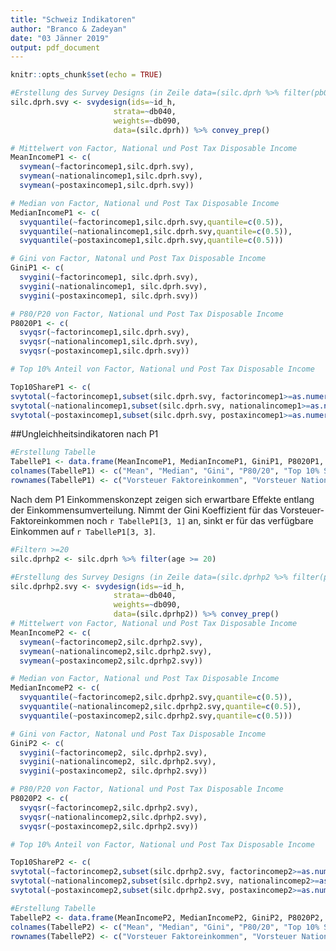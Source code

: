 ---
title: "Schweiz Indikatoren"
author: "Branco & Zadeyan"
date: "03 Jänner 2019"
output: pdf_document
---

```{r setup, include=FALSE}
knitr::opts_chunk$set(echo = TRUE)
```

```{r Ungleichheitsindikatoren nach P1, include=FALSE}


#Erstellung des Survey Designs (in Zeile data=(silc.dprh %>% filter(pb010=XX) XX Für bestimmtes Jahr eintragen)
silc.dprh.svy <- svydesign(ids=~id_h,
                       strata=~db040,
                       weights=~db090,
                       data=(silc.dprh)) %>% convey_prep()

# Mittelwert von Factor, National und Post Tax Disposable Income 
MeanIncomeP1 <- c(
  svymean(~factorincomep1,silc.dprh.svy),
  svymean(~nationalincomep1,silc.dprh.svy),
  svymean(~postaxincomep1,silc.dprh.svy))

# Median von Factor, National und Post Tax Disposable Income
MedianIncomeP1 <- c(
  svyquantile(~factorincomep1,silc.dprh.svy,quantile=c(0.5)),
  svyquantile(~nationalincomep1,silc.dprh.svy,quantile=c(0.5)),
  svyquantile(~postaxincomep1,silc.dprh.svy,quantile=c(0.5)))

# Gini von Factor, Natonal und Post Tax Disposable Income
GiniP1 <- c(
  svygini(~factorincomep1, silc.dprh.svy),
  svygini(~nationalincomep1, silc.dprh.svy),
  svygini(~postaxincomep1, silc.dprh.svy))

# P80/P20 von Factor, National und Post Tax Disposable Income
P8020P1 <- c(
  svyqsr(~factorincomep1,silc.dprh.svy),
  svyqsr(~nationalincomep1,silc.dprh.svy),
  svyqsr(~postaxincomep1,silc.dprh.svy))

# Top 10% Anteil von Factor, National und Post Tax Disposable Income

Top10ShareP1 <- c(
svytotal(~factorincomep1,subset(silc.dprh.svy, factorincomep1>=as.numeric(svyquantile(~factorincomep1,silc.dprh.svy,quantile=c(0.9)))))/svytotal(~factorincomep1,silc.dprh.svy),
svytotal(~nationalincomep1,subset(silc.dprh.svy, nationalincomep1>=as.numeric(svyquantile(~nationalincomep1,silc.dprh.svy,quantile=c(0.9)))))/svytotal(~nationalincomep1,silc.dprh.svy),
svytotal(~postaxincomep1,subset(silc.dprh.svy, postaxincomep1>=as.numeric(svyquantile(~postaxincomep1,silc.dprh.svy,quantile=c(0.9)))))/svytotal(~postaxincomep1,silc.dprh.svy))
```

##Ungleichheitsindikatoren nach P1
```{r Ungleichheitsindikatoren nach P1}
#Erstellung Tabelle
TabelleP1 <- data.frame(MeanIncomeP1, MedianIncomeP1, GiniP1, P8020P1, Top10ShareP1)
colnames(TabelleP1) <- c("Mean", "Median", "Gini", "P80/20", "Top 10% Share")
rownames(TabelleP1) <- c("Vorsteuer Faktoreinkommen", "Vorsteuer Nationaleinkommen", "Nachsteuer Verfügbares Einkommen")
```
Nach dem P1 Einkommenskonzept zeigen sich erwartbare Effekte entlang der Einkommensumverteilung. Nimmt der Gini Koeffizient für das Vorsteuer-Faktoreinkommen noch `r TabelleP1[3, 1]` an, sinkt er für das verfügbare Einkommen auf `r TabelleP1[3, 3]`. 



```{r Ungleichheitsindikatoren nach P2, include=FALSE}

#Filtern >=20
silc.dprhp2 <- silc.dprh %>% filter(age >= 20)

#Erstellung des Survey Designs (in Zeile data=(silc.dprhp2 %>% filter(pb010=XX) XX Für bestimmtes Jahr eintragen)
silc.dprhp2.svy <- svydesign(ids=~id_h,
                       strata=~db040,
                       weights=~db090,
                       data=(silc.dprhp2)) %>% convey_prep()
# Mittelwert von Factor, National und Post Tax Disposable Income 
MeanIncomeP2 <- c(
  svymean(~factorincomep2,silc.dprhp2.svy),
  svymean(~nationalincomep2,silc.dprhp2.svy),
  svymean(~postaxincomep2,silc.dprhp2.svy))

# Median von Factor, National und Post Tax Disposable Income
MedianIncomeP2 <- c(
  svyquantile(~factorincomep2,silc.dprhp2.svy,quantile=c(0.5)),
  svyquantile(~nationalincomep2,silc.dprhp2.svy,quantile=c(0.5)),
  svyquantile(~postaxincomep2,silc.dprhp2.svy,quantile=c(0.5)))

# Gini von Factor, Natonal und Post Tax Disposable Income
GiniP2 <- c(
  svygini(~factorincomep2, silc.dprhp2.svy),
  svygini(~nationalincomep2, silc.dprhp2.svy),
  svygini(~postaxincomep2, silc.dprhp2.svy))

# P80/P20 von Factor, National und Post Tax Disposable Income
P8020P2 <- c(
  svyqsr(~factorincomep2,silc.dprhp2.svy),
  svyqsr(~nationalincomep2,silc.dprhp2.svy),
  svyqsr(~postaxincomep2,silc.dprhp2.svy))

# Top 10% Anteil von Factor, National und Post Tax Disposable Income

Top10ShareP2 <- c(
svytotal(~factorincomep2,subset(silc.dprhp2.svy, factorincomep2>=as.numeric(svyquantile(~factorincomep2,silc.dprhp2.svy,quantile=c(0.9)))))/svytotal(~factorincomep2,silc.dprhp2.svy),
svytotal(~nationalincomep2,subset(silc.dprhp2.svy, nationalincomep2>=as.numeric(svyquantile(~nationalincomep2,silc.dprhp2.svy,quantile=c(0.9)))))/svytotal(~nationalincomep2,silc.dprhp2.svy),
svytotal(~postaxincomep2,subset(silc.dprhp2.svy, postaxincomep2>=as.numeric(svyquantile(~postaxincomep2,silc.dprhp2.svy,quantile=c(0.9)))))/svytotal(~postaxincomep2,silc.dprhp2.svy))

#Erstellung Tabelle
TabelleP2 <- data.frame(MeanIncomeP2, MedianIncomeP2, GiniP2, P8020P2, Top10ShareP2)
colnames(TabelleP2) <- c("Mean", "Median", "Gini", "P80/20", "Top 10% Share")
rownames(TabelleP2) <- c("Vorsteuer Faktoreinkommen", "Vorsteuer Nationaleinkommen", "Nachsteuer Verfügbares Einkommen")
```
